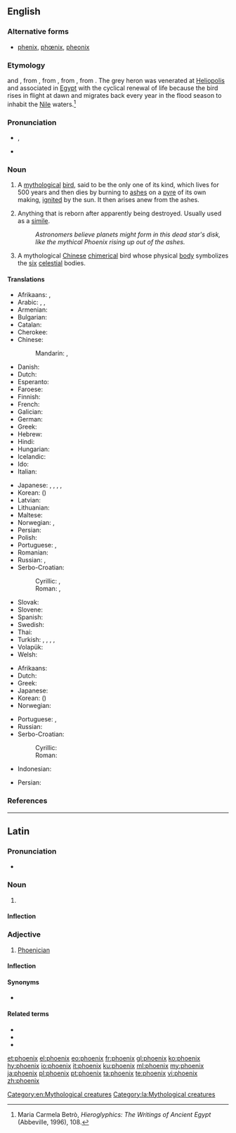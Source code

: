 {{also|Phoenix}}
==English==
{{wikipedia}}

===Alternative forms===
* [[phenix]], [[phœnix]], [[pheonix]]

===Etymology===
{{etyl|ang|en}} and {{etyl|fro|en}} {{term|fenix|lang=fro}}, from {{etyl|ML.|en}} {{term|phenix|lang=la}}, from {{etyl|la|en}} {{term|phoenīx|lang=la}}, from {{etyl|grc|en}} {{term|φοῖνιξ|lang=grc}}, from {{etyl|egy|en}} {{term|bnw||[[grey heron]]|tr=boinu|lang=egy}}. The grey heron was venerated at [[Heliopolis]] and associated in [[Egypt]] with the cyclical renewal of life because the bird rises in flight at dawn and migrates back every year in the flood season to inhabit the [[Nile]] waters.<ref>Maria Carmela Betrò, ''Hieroglyphics: The Writings of Ancient Egypt'' (Abbeville, 1996), 108.</ref>

===Pronunciation===
* {{enPR|fē'nĭks}}, {{IPA|/ˈfiːnɪks/|lang=en}}
* {{rhymes|iːnɪks|lang=en}}

===Noun===
{{en-noun|phoenix|phoenixes|phoenices}}

# {{context|mythology|lang=en}} A [[mythological]] [[bird]], said to be the only one of its kind, which lives for 500 years and then dies by burning to [[ash]]es on a [[pyre]] of its own making, [[ignite]]d by the sun. It then arises anew from the ashes.
# {{context|figuratively|lang=en}} Anything that is reborn after apparently being destroyed. Usually used as a [[simile]].
#: ''Astronomers believe planets might form in this dead star's disk, like the mythical Phoenix rising up out of the ashes.''
# {{context|Chinese mythology|lang=en}} A mythological [[Chinese]] [[chimerical]] bird whose physical [[body]] symbolizes the [[six]] [[celestial]] bodies.

====Translations====
{{trans-top|mythological bird}}
* Afrikaans: {{t|af|feniks}}, {{t|af|feniksvoël}}
* Arabic: {{t|ar|عنقاء}}, {{t|ar|فِينِيكْس|tr=finiks}}, {{t|ar|فُقْنُس|m}}
* Armenian: {{t|hy|փյունիկ}}
* Bulgarian: {{t|bg|феникс|m|tr=feniks}}
* Catalan: {{t|ca|fènix|m}}
* Cherokee: {{t|chr|ᏧᎴᎯᏌᏅᎯ|sc=Cher}}
* Chinese:
*: Mandarin: {{t|cmn|鳳凰|sc=Hani}}, {{t+|cmn|凤凰|tr=fènghuáng|sc=Hani}}
* Danish: {{t|da|føniks|c}}
* Dutch: {{t|nl|feniks|m}}
* Esperanto: {{t|eo|fenikso}}
* Faroese: {{t|fo|føniks|m}}
* Finnish: {{t|fi|feeniks}}
* French: {{t+|fr|phénix|m}}
* Galician: {{t+|gl|fénix|f}}
* German: {{t+|de|Phönix}}
* Greek: {{t+|el|φοίνικας|m}}
* Hebrew: {{t|he|עוף החול}}
* Hindi: {{t|hi|अमरपक्षी|tr=amarapakṣī}}
* Hungarian: {{t+|hu|főnix}}
* Icelandic: {{t|is|fönix|m}}
* Ido: {{t+|io|fenixo}}
* Italian: {{t+|it|fenice|f}}
{{trans-mid}}
* Japanese: {{t+|ja|鳳凰|tr=ほうおう, hōō|sc=Jpan}}, {{t+|ja|朱雀|tr=すざく, suzaku|sc=Jpan}}, {{t|ja|不死鳥|tr=ふしちょう, fushichō|sc=Jpan}}, {{t|ja|火の鳥|tr=ひのとり, hinotori|sc=Jpan}}, {{t|ja|フェニックス|tr=fenikkusu|sc=Jpan}}
* Korean: {{t|ko|불사조|sc=Kore}} ({{t+|ko|不死鳥|sc=Kore}})
* Latvian: {{t|lv|fēnikss}}
* Lithuanian: {{t|lt|feniksas|m}}
* Maltese: {{t|mt|Feniċju}}
* Norwegian: {{t+|no|føniks|m}}, {{t|no|ildfugl|m}}
* Persian: {{t|fa|ققنس|tr=qaqnos}}
* Polish: {{t+|pl|feniks|m-an}}
* Portuguese: {{t|pt|fênix|f}} {{qualifier|Brazil}}, {{t+|pt|fénix|f}} {{qualifier|Portugal}}
* Romanian: {{t+|ro|fenix|m}}
* Russian: {{t+|ru|фе́никс|m}}, {{t+|ru|жар-пти́ца|f}}
* Serbo-Croatian:
*: Cyrillic: {{t|sh|феникс|m}}, {{t|sh|жар-птица|f}}
*: Roman: {{t+|sh|feniks|m}}, {{t+|sh|žar-ptica|f}}
* Slovak: {{t|sk|fénix|m}}
* Slovene: {{t+|sl|feniks|m}}
* Spanish: {{t+|es|fénix|m}}
* Swedish: {{t+|sv|fenix|c}}
* Thai: {{t|th|นกฟีนิกซ์}}
* Turkish: {{t+|tr|anka}}, {{t+|tr|zümrüdüanka}}, {{t+|tr|simurg}}, {{t|tr|tuğrul}}, {{t|tr|konrul}}
* Volapük: {{t+|vo|fönig}}
* Welsh: {{t|cy|ffenics|m}}
{{trans-bottom}}

{{trans-top|anything reborn after apparently being destroyed}}
* Afrikaans: {{t|af|feniks}}
* Dutch: {{t|nl|feniks|m}}
* Greek: {{t+|el|φοίνικας|m}}
* Japanese: {{t|ja|不死鳥|tr=ふしちょう, fushichō|sc=Jpan}}
* Korean: {{t|ko|불사조|sc=Kore}} ({{t+|ko|不死鳥|sc=Kore}})
* Norwegian: {{t+|no|føniks|m}}
{{trans-mid}}
* Portuguese: {{t|pt|fênix|f}} {{qualifier|Brazil}}, {{t+|pt|fénix|f}} {{qualifier|Portugal}}
* Russian: {{t+|ru|фе́никс|m}}
* Serbo-Croatian:
*: Cyrillic: {{t|sh|феникс|m}}
*: Roman: {{t+|sh|feniks|m}}
{{trans-bottom}}

{{checktrans-top}}
* Indonesian: {{t-check|id|phoenix}}
{{trans-mid}}
* Persian: {{t-check|fa|سیمرغ|tr=simorgh|sc=fa-Arab}}
{{trans-bottom}}

===References===
<references/>

[[Category:en:Mythological creatures]]

----

==Latin==

===Pronunciation===
* {{a|Classical}} {{IPA|/ˈpʰoi.niːks/|lang=la}}

===Noun===
{{la-noun|phoenīx||phoenīcis|f|third}}

# {{l|en|phoenix}}

====Inflection====
{{la-decl-3rd-I|phoenīx|phoenīc}}

===Adjective===
{{la-adj-3rd-1E|phoenīx|phoenīcis}}

# [[Phoenician]]

====Inflection====
{{la-decl-3rd-1E|type=par|phoenīx|phoenīc}}

====Synonyms====
* {{sense|Phoenician}} {{l|la|phoenīcius}}

====Related terms====
* {{l|la|Phoenīcia}}
* {{l|la|phoenīcius}}
* {{l|la|phoenīx}}

[[Category:la:Mythological creatures]]

[[et:phoenix]]
[[el:phoenix]]
[[eo:phoenix]]
[[fr:phoenix]]
[[gl:phoenix]]
[[ko:phoenix]]
[[hy:phoenix]]
[[io:phoenix]]
[[it:phoenix]]
[[ku:phoenix]]
[[ml:phoenix]]
[[my:phoenix]]
[[ja:phoenix]]
[[pl:phoenix]]
[[pt:phoenix]]
[[ta:phoenix]]
[[te:phoenix]]
[[vi:phoenix]]
[[zh:phoenix]]